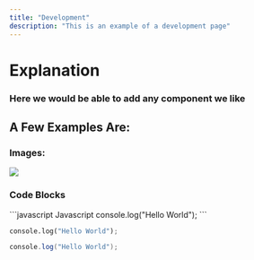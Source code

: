 ```yaml
---
title: "Development"
description: "This is an example of a development page"
---
```


# Explanation

### Here we would be able to add any component we like



## A Few Examples Are:

### Images:

![](/images/cool.png)

### Code Blocks

<CodeGroup>
  ```javascript Javascript
  console.log("Hello World");
  ```

  ```python Python
  console.log("Hello World");
  ```

  ```java Java
  console.log("Hello World");
  ```
</CodeGroup>